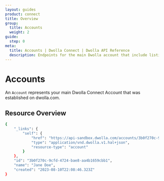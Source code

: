 ```yaml
---
layout: guides
product: connect
title: Overview
group:
  title: Accounts
  weight: 2
guide:
  step: 0
meta:
  title: Accounts | Dwolla Connect | Dwolla API Reference
  description: Endpoints for the main Dwolla account that include listing funding sources and transfers, and retrieving account details.
---
```



# Accounts

An `Account` represents your main Dwolla Connect Account that was established on dwolla.com.

## Resource Overview

<Table table={Account} />

```bash
{
    "_links": {
        "self": {
            "href": "https://api-sandbox.dwolla.com/accounts/3b0f270c-9cfd-4724-bae8-aa4b1659cbb4",
            "type": "application/vnd.dwolla.v1.hal+json",
            "resource-type": "account"
        }
    },
    "id": "3b0f270c-9cfd-4724-bae8-aa4b1659cbb1",
    "name": "Jane Doe",
    "created": "2023-08-10T22:08:46.323Z"
}
```
